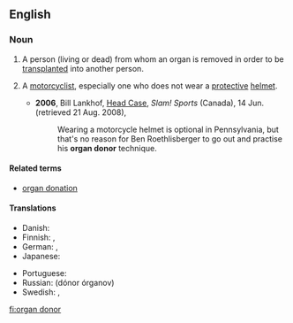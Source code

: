 ==English==

===Noun===
{{en-noun|head=[[organ]] [[donor]]}}

# A person (living or dead) from whom an organ is removed in order to be [[transplant]]ed into another person.
# {{label|en|chiefly|US|slang}} A [[motorcyclist]], especially one who does not wear a [[protective]] [[helmet]].
#* '''2006''', Bill Lankhof, [http://slam.canoe.ca/Slam/Columnists/Lankhof/2006/06/14/1631632-sun.html Head Case], ''Slam! Sports'' (Canada), 14 Jun. (retrieved 21 Aug. 2008),
#*: Wearing a motorcycle helmet is optional in Pennsylvania, but that's no reason for Ben Roethlisberger to go out and practise his '''organ donor''' technique.

====Related terms====
* [[organ donation]]

====Translations====
{{trans-top|person from whom an organ is removed}}
* Danish: {{t+|da|organdonor|c}}
* Finnish: {{t|fi|elimenluovuttaja}}, {{t|fi|elintenluovuttaja}}
* German: {{t+|de|Organspender|m}}, {{t+|de|Organspenderin|f}}
* Japanese: {{t+|ja|ドナー|tr=donā|sc=Jpan}}
{{trans-mid}}
* Portuguese: {{t|pt|doador de órgãos|m}}
* Russian: {{l|ru|до́нор}} {{l|ru|орган|органов}} (dónor órganov) {{g|m}}
* Swedish: {{t+|sv|donator|c}}, {{t|sv|organdonator|c}}
{{trans-bottom}}

[[fi:organ donor]]
